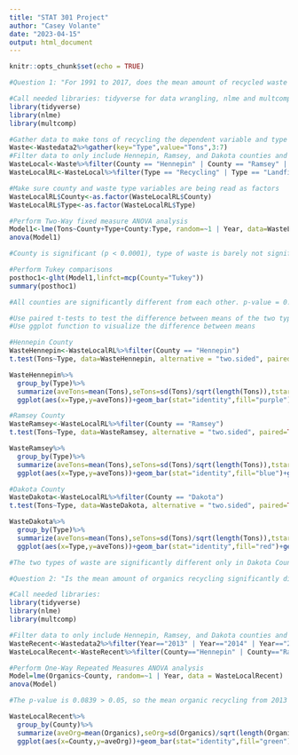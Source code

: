---
title: "STAT 301 Project"
author: "Casey Volante"
date: "2023-04-15"
output: html_document
---

```{r setup, include=FALSE}
knitr::opts_chunk$set(echo = TRUE)
```

```{r}
#Question 1: "For 1991 to 2017, does the mean amount of recycled waste differ significantly from the amount of landfilled waste for Hennepin, Ramsey, and Dakota counties?"

#Call needed libraries: tidyverse for data wrangling, nlme and multcomp for analysis
library(tidyverse)
library(nlme)
library(multcomp)

#Gather data to make tons of recycling the dependent variable and type of waste an independent variable
Waste<-Wastedata2%>%gather(key="Type",value="Tons",3:7)
#Filter data to only include Hennepin, Ramsey, and Dakota counties and recycling and landfilled types of waste
WasteLocal<-Waste%>%filter(County == "Hennepin" | County == "Ramsey" | County == "Dakota")
WasteLocalRL<-WasteLocal%>%filter(Type == "Recycling" | Type == "Landfilled")

#Make sure county and waste type variables are being read as factors
WasteLocalRL$County<-as.factor(WasteLocalRL$County)
WasteLocalRL$Type<-as.factor(WasteLocalRL$Type)

#Perform Two-Way fixed measure ANOVA analysis
Model1<-lme(Tons~County+Type+County:Type, random=~1 | Year, data=WasteLocalRL)
anova(Model1)

#County is significant (p < 0.0001), type of waste is barely not significant (p = 0.0526 > 0.05), but there is a significant interaction between county and type of waste (p = 0.0043).

#Perform Tukey comparisons
posthoc1<-glht(Model1,linfct=mcp(County="Tukey"))
summary(posthoc1)

#All counties are significantly different from each other. p-value = 0.03 for Ramsey and Dakota, p < 0.001 for Hennepin and both Ramsey and Dakota.

#Use paired t-tests to test the difference between means of the two types of waste for each County
#Use ggplot function to visualize the difference between means

#Hennepin County
WasteHennepin<-WasteLocalRL%>%filter(County == "Hennepin")
t.test(Tons~Type, data=WasteHennepin, alternative = "two.sided", paired=TRUE)

WasteHennepin%>%
  group_by(Type)%>%
  summarize(aveTons=mean(Tons),seTons=sd(Tons)/sqrt(length(Tons)),tstar=qt(0.95,length(Tons)-1))%>%
  ggplot(aes(x=Type,y=aveTons))+geom_bar(stat="identity",fill="purple")+geom_errorbar(aes(ymin=aveTons-seTons*tstar,ymax=aveTons+seTons*tstar))+labs(x="Type of Waste",y="Average Tons of Waste in Hennepin County")

#Ramsey County
WasteRamsey<-WasteLocalRL%>%filter(County == "Ramsey")
t.test(Tons~Type, data=WasteRamsey, alternative = "two.sided", paired=TRUE)

WasteRamsey%>%
  group_by(Type)%>%
  summarize(aveTons=mean(Tons),seTons=sd(Tons)/sqrt(length(Tons)),tstar=qt(0.95,length(Tons)-1))%>%
  ggplot(aes(x=Type,y=aveTons))+geom_bar(stat="identity",fill="blue")+geom_errorbar(aes(ymin=aveTons-seTons*tstar,ymax=aveTons+seTons*tstar),) +labs(x="Type of Waste",y="Average Tons of Waste in Ramsey County")

#Dakota County
WasteDakota<-WasteLocalRL%>%filter(County == "Dakota")
t.test(Tons~Type, data=WasteDakota, alternative = "two.sided", paired=TRUE)

WasteDakota%>%
  group_by(Type)%>%
  summarize(aveTons=mean(Tons),seTons=sd(Tons)/sqrt(length(Tons)),tstar=qt(0.95,length(Tons)-1))%>%
  ggplot(aes(x=Type,y=aveTons))+geom_bar(stat="identity",fill="red")+geom_errorbar(aes(ymin=aveTons-seTons*tstar,ymax=aveTons+seTons*tstar))+labs(x="Type of Waste",y="Average Tons of Waste in Dakota County")

#The two types of waste are significantly different only in Dakota County (p < 0.0001)
```

```{r}
#Question 2: "Is the mean amount of organics recycling significantly different for Hennepin, Ramsey, and Dakota Counties for the years 2013 through 2017?"

#Call needed libraries: 
library(tidyverse)
library(nlme)
library(multcomp)

#Filter data to only include Hennepin, Ramsey, and Dakota counties and years 2013-2017
WasteRecent<-Wastedata2%>%filter(Year=="2013" | Year=="2014" | Year=="2015" | Year=="2016" | Year== "2017")
WasteLocalRecent<-WasteRecent%>%filter(County=="Hennepin" | County=="Ramsey" | County=="Dakota")

#Perform One-Way Repeated Measures ANOVA analysis
Model=lme(Organics~County, random=~1 | Year, data = WasteLocalRecent)
anova(Model)

#The p-value is 0.0839 > 0.05, so the mean organic recycling from 2013 to 2017 is not significantly different between Hennepin, Ramsey, and Dakota counties.

WasteLocalRecent%>%
  group_by(County)%>%
  summarize(aveOrg=mean(Organics),seOrg=sd(Organics)/sqrt(length(Organics)),tstar=qt(0.95,length(Organics)-1))%>%
  ggplot(aes(x=County,y=aveOrg))+geom_bar(stat="identity",fill="green")+geom_errorbar(aes(ymin=aveOrg-seOrg*tstar,ymax=aveOrg+seOrg*tstar))+labs(x="County",y="Average Organics Recycling for 2013-2017")
```

